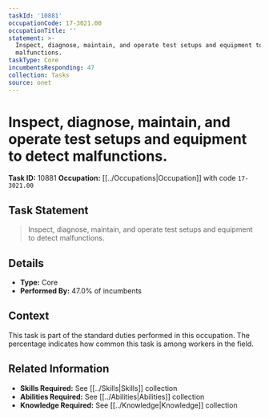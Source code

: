 ```yaml
---
taskId: '10881'
occupationCode: 17-3021.00
occupationTitle: ''
statement: >-
  Inspect, diagnose, maintain, and operate test setups and equipment to detect
  malfunctions.
taskType: Core
incumbentsResponding: 47
collection: Tasks
source: onet
---
```

# Inspect, diagnose, maintain, and operate test setups and equipment to detect malfunctions.

**Task ID:** 10881
**Occupation:** [[../Occupations|Occupation]] with code `17-3021.00`

## Task Statement

> Inspect, diagnose, maintain, and operate test setups and equipment to detect malfunctions.

## Details

- **Type:** Core
- **Performed By:** 47.0% of incumbents

## Context

This task is part of the standard duties performed in this occupation. The percentage indicates how common this task is among workers in the field.

## Related Information

- **Skills Required:** See [[../Skills|Skills]] collection
- **Abilities Required:** See [[../Abilities|Abilities]] collection
- **Knowledge Required:** See [[../Knowledge|Knowledge]] collection
